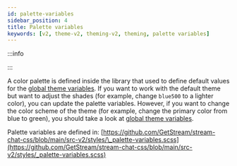 ```yaml
---
id: palette-variables
sidebar_position: 4
title: Palette variables
keywords: [v2, theme-v2, theming-v2, theming, palette variables]
---
```



:::info

<SDKSpecific name='angular'>
  <V2Warning themingAndCSSPath='../../concepts/themeing' />
</SDKSpecific>

<SDKSpecific name='react'>
  <V2Warning themingAndCSSPath='../../customization/css_and_theming' />
</SDKSpecific>

:::

A color palette is defined inside the library that used to define default values for the [global theme variables](./global-variables.mdx). If you want to work with the default theme but want to adjust the shades (for example, change `blue500` to a lighter color), you can update the palette variables. However, if you want to change the color scheme of the theme (for example, change the primary color from blue to green), you should take a look at [global theme variables](./global-variables.mdx).

[//]: # '#SLOT-autogenerated-palette-variables'

Palette variables are defined in: [https://github.com/GetStream/stream-chat-css/blob/main/src-v2/styles/\_palette-variables.scss](https://github.com/GetStream/stream-chat-css/blob/main/src-v2/styles/_palette-variables.scss)
